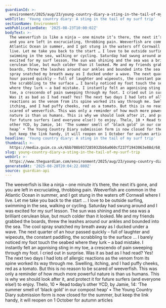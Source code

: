 ```yaml
---
guardianId: >-
  environment/2025/aug/23/young-country-diary-a-sting-in-the-tail-of-my-surf-trip
webTitle: 'Young country diary: A sting in the tail of my surf trip'
sectionName: Environment
webPublicationDate: '2025-08-23T10:00:02Z'
bodyText: >-
  The weeverfish is like a ninja – one minute it’s there, the next it’s gone,
  and you are left in excruciating, throbbing pain. Weeverfish are common in the
  Atlantic Ocean in summer, and I got stung in the waters off Cornwall where I
  live. Let me take you back to the start … I love to be outside surfing,
  swimming in the sea, walking or cycling. Saturday had swung around and I was
  excited for my surf lesson. The sun was shining and the sea was a brilliant
  cerulean blue, but much colder than it looked. Me and my friends grabbed the
  boards, threw the leashes around our ankles and bounded into the sea. The cool
  spray snatched my breath away as I ducked under a wave. The next quarter of an
  hour passed quickly – full of laughter and wipeouts, the constant paddling,
  the scrabbling to the surface … I barely noticed my foot touch the seabed
  where they lurk – a bad mistake. I instantly felt an agonising sting in my
  toe, a crescendo of pain sweeping through my foot. I cried out in surprise.
  Was it as bad as I had read? Yes! The next two days I had lots of allergic
  reactions as the venom from its spine worked its way through me. Swelling,
  itching, and I had puffy cheeks, red as a tomato. But this is no reason to be
  scared of weeverfish. This was only a reminder of how much more powerful
  nature is than us humans. This is why we should look after it, and protect it
  for future surfers (and everyone else!) to enjoy. Thelo, 10 • Read today’s
  other YCD, by Jamie, 14: ‘The summer smell of ‘black gold’ in our compost
  heap’ • The Young Country Diary submission form is now closed for the summer,
  but keep the link handy, it will reopen on 1 October for autumn articles
headline: 'Young country diary: A sting in the tail of my surf trip'
thumbnail: >-
  https://media.guim.co.uk/6bb708b937285932bb6a060cf237f1943063e88d/68_0_1890_1512/500.jpg
slug: young-country-diary-a-sting-in-the-tail-of-my-surf-trip
webUrl: >-
  https://www.theguardian.com/environment/2025/aug/23/young-country-diary-a-sting-in-the-tail-of-my-surf-trip
generatedAt: '2025-08-28T20:04:22.880Z'
source: guardian-api
---
```

The weeverfish is like a ninja – one minute it’s there, the next it’s gone, and you are left in excruciating, throbbing pain. Weeverfish are common in the Atlantic Ocean in summer, and I got stung in the waters off Cornwall where I live. Let me take you back to the start … I love to be outside surfing, swimming in the sea, walking or cycling. Saturday had swung around and I was excited for my surf lesson. The sun was shining and the sea was a brilliant cerulean blue, but much colder than it looked. Me and my friends grabbed the boards, threw the leashes around our ankles and bounded into the sea. The cool spray snatched my breath away as I ducked under a wave. The next quarter of an hour passed quickly – full of laughter and wipeouts, the constant paddling, the scrabbling to the surface … I barely noticed my foot touch the seabed where they lurk – a bad mistake. I instantly felt an agonising sting in my toe, a crescendo of pain sweeping through my foot. I cried out in surprise. Was it as bad as I had read? Yes! The next two days I had lots of allergic reactions as the venom from its spine worked its way through me. Swelling, itching, and I had puffy cheeks, red as a tomato. But this is no reason to be scared of weeverfish. This was only a reminder of how much more powerful nature is than us humans. This is why we should look after it, and protect it for future surfers (and everyone else!) to enjoy. Thelo, 10 • Read today’s other YCD, by Jamie, 14: ‘The summer smell of ‘black gold’ in our compost heap’ • The Young Country Diary submission form is now closed for the summer, but keep the link handy, it will reopen on 1 October for autumn articles
